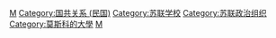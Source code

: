 [[Category:中华民国大陆时期教育|M]]
[[Category:国共关系_(民国)|Category:国共关系 (民国)]]
[[Category:苏联学校|Category:苏联学校]]
[[Category:苏联政治组织|Category:苏联政治组织]]
[[Category:莫斯科的大學|Category:莫斯科的大學]]
[[Category:莫斯科历史|M]]